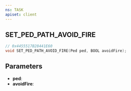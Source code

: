 ```yaml
---
ns: TASK
apiset: client
---
```

## SET_PED_PATH_AVOID_FIRE

```c
// 0x4455517B28441E60
void SET_PED_PATH_AVOID_FIRE(Ped ped, BOOL avoidFire);
```


## Parameters
* **ped**:
* **avoidFire**: